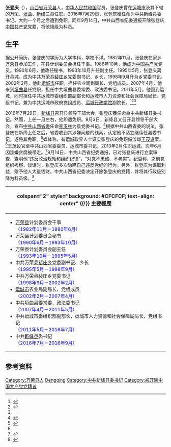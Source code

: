 {{Infobox_Politician
| name = 张登庆
| image name = 
| width =
|職務       = 中共[[新绛县|新绛县]]委书记
|就任日期    = 2016年7月
|卸任日期    = 2016年9月
|前任       = [[邓雁平|邓雁平]]
|繼任       = [[李玉林|李玉林]]
| 性别 =男 
| Native place =
| place of birth =[[山西省|山西省]][[万荣县|万荣县]]
| date of birth = {{birth year and age|1962|4}}
|逝世日期 =
|逝世地點 = 
|別名     = 
| nationality ={{PRC}}
| spouse =
| relatives =
| party =<del>{{CPC}}</del>（1986年－2016年9月14日被开除）
| educate = 
| past =
}}
'''张登庆'''（{{bd|1962年|4月|}}），[[山西省|山西省]][[万荣县|万荣县]]人，[[中华人民共和国|中华人民共和国]]官员。张登庆曾在[[运城市|运城市]]及其下辖的万荣、[[垣曲|垣曲]]、[[新绛|新绛]]三县任职。2016年7月29日，张登庆獲任命为中共新绛县委书记。大约一个月之后遭到免职。同年9月14日，中共山西省纪委通报开除张登庆[[中国共产党|中国共产党]]党籍，将他降级为科员。

== 生平 ==
据公开简历，张登庆的学历为大学本科，学校不详。1982年11月，张登庆在家乡[[万荣县|万荣县]]参加工作，在县计划委员会担任干事。1986年10月，他成为[[中国共产党|中国共产党]]党员。1990年6月，他改任秘书，1993年10月升任副主任。1995年5月，张登庆离开县城，成为中共万荣县[[裴庄乡|裴庄乡]]党委副书记、乡长，1998年9月升为乡党委书记。2002年2月，他赴[[运城市|运城市]]任职，担任农业局副局长、党组成员。2007年4月，他来到[[垣曲县|垣曲县]]任党职，担任中共垣曲县委常委、政法委书记。2011年5月，他回到运城，同时担任中共运城市委组织部副部长和运城市人力资源和社会保障局局长、党组书记，兼为中共运城市政府党组成员、[[运城行政学院|运城行政学院]]副院长。<ref>{{cite news|title=运城27名干部任前公示 李建刚拟提名为临猗县县长人选|url=http://money.163.com/13/0627/14/92COIHLI00254TI5.html|accessdate=2016-09-08|agency=[[人民网|人民网]]|date=2013-06-27}}{{Dead link|date=2020年1月 |bot=InternetArchiveBot |fix-attempted=yes }}</ref><ref>{{cite web|title=张登庆 简历|url=http://ldzl.people.com.cn/dfzlk/frontpage/personPage15859.htm|website=地方领导资料库|publisher=人民网|accessdate=2016-09-08|archive-date=2017-01-12|archive-url=https://web.archive.org/web/20170112080749/http://ldzl.people.com.cn/dfzlk/frontpage/personPage15859.htm|dead-url=no}}</ref><ref name=thepaper/>

2016年7月29日，[[新绛县|新绛县]]召开县领导干部大会，张登庆獲任命為中共新绛县委书记。然而，上任一月左右，他即遭免职。9月3日，新绛县又召开县领导干部大会，宣布[[中共山西省委|中共山西省委]]任命[[李玉林|李玉林]]为县党委书记。<ref name=thepaper>{{cite news|title=山西一县委书记刚上任即被免职:涉原市委书记案|url=http://news.163.com/16/0906/18/C0A5PIQR00014SEH.html|accessdate=2016-09-08|agency=[[澎湃新闻|澎湃新闻]]网|date=2016-09-06|archive-url=https://web.archive.org/web/20160908180832/http://news.163.com/16/0906/18/C0A5PIQR00014SEH.html|archive-date=2016-09-08|dead-url=yes}}</ref>根据中共山西省委的说法，张登庆在新绛上任之后，省委收到其涉嫌问题的线索，认定他不适宜继续任县委书记，遂将其免职。<ref>{{cite news|title=山西从严治吏态度坚决 免去张登庆新绛县委书记|url=http://www.sx.xinhuanet.com/sjyw/20160906/3427018_c.html|accessdate=2016-09-08|agency=[[新华网|新华网]]|date=2016-09-06|archive-url=https://web.archive.org/web/20160911073115/http://sx.xinhuanet.com/sjyw/20160906/3427018_c.html|archive-date=2016-09-11|dead-url=yes}}</ref>媒体称，有运城政界人士证实张登庆的免职係涉嫌[[王茂设|王茂设]]案。<ref name=thepaper/>王茂设官至中共山西省委委员、运城市委书记，2013年2月任职运城，次年6月因涉嫌贪腐被带走。<ref>{{cite news|title=媒体称山西运城书记被查 北京家中搜出千万现金|url=http://news.qq.com/a/20140620/070264.htm|accessdate=2016-09-08|agency=[[中国经济网|中国经济网]]|date=2014-06-20|archive-date=2021-01-25|archive-url=https://web.archive.org/web/20210125150948/https://news.qq.com/a/20140620/070264.htm|dead-url=no}}</ref>9月14日，中共山西省纪委通报，已对张登庆进行立案审查，查明他“违反政治规矩和组织纪律”，“对党不忠诚、不老实”。纪委称，之前党组织考察、谈话时，张登庆多次隐瞒自己违反党纪的行为。另外，张登庆为谋取利益，赠予他人大量钱财。中共山西省纪委决定开除张登庆的党籍，并将其行政级别降为科员级。<ref>{{cite news|title=山西运城市新绛县县委原书记张登庆违纪被处分|url=http://www.chinanews.com/sh/2016/09-14/8004478.shtml|accessdate=2016-09-15|agency=新华网|date=2016-09-14|archive-date=2017-01-12|archive-url=https://web.archive.org/web/20170112082636/http://www.chinanews.com/sh/2016/09-14/8004478.shtml|dead-url=no}}</ref>

{| class="infobox bordered" style="width: 22em; font-size: 90%; text-align: left; float:right;" cellpadding="3"
|-
! colspan="2" style="background: #CFCFCF; text-align: center" {{!}} 主要經歷
|-
| colspan="2" style="font-size: 90%" |<div style="text-align: left">
* [[万荣县|万荣县]]计划委员会干事<br /><span style="color: blue;">（1982年11月－1990年6月）</span>
* 万荣县计划委员会秘书<br /><span style="color: blue;">（1990年6月－1993年10月）</span>
* 万荣县计划委员会副主任<br /><span style="color: blue;">（1993年10月－1995年5月）</span>
* 中共万荣县[[裴庄乡|裴庄乡]]党委副书记、乡长<br /><span style="color: blue;">（1995年5月－1998年9月）</span>
* 中共万荣县裴庄乡党委书记<br /><span style="color: blue;">（1998年9月－2002年2月）</span>
* [[运城市|运城市]]农业局副局长、党组成员<br /><span style="color: blue;">（2002年2月－2007年4月）</span>
* 中共[[垣曲县|垣曲县]]委常委、政法委书记<br /><span style="color: blue;">（2007年4月－2011年5月）</span>
* 中共运城市委组织部副部长，运城市人力资源和社会保障局局长、党组书记<br /><span style="color: blue;">（2011年5月－2016年7月）</span>
* 中共[[新绛县|新绛县]]委书记<br /><span style="color: blue;">（2016年7月－2016年9月）</span>
</div>
|}

== 参考资料 ==
{{reflist}}

{{start box}}
{{s-ppo|cpc}}
{{s-before|[[邓雁平|邓雁平]]}}
{{s-title|[[中国共产党|中国共产党]][[新绛县|新绛县]]委员会[[县委书记|书记]]|2016年7月－2016年9月}}
{{s-after|[[李玉林|李玉林]]}}
{{end box}}

{{DEFAULTSORT:Zhang Dengqing}}
[[Category:万荣县人|Category:万荣县人]]
[[Category:张姓|Dengqing]]
[[Category:中共新绛县委书记|Category:中共新绛县委书记]]
[[Category:被开除中国共产党党籍者|Category:被开除中国共产党党籍者]]